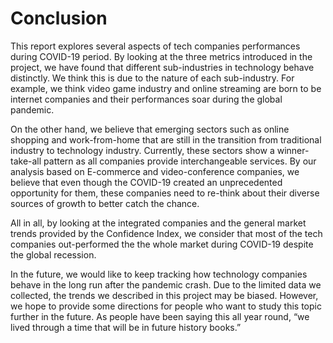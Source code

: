 # Conclusion

This report explores several aspects of tech companies performances during COVID-19 period. By looking at the three metrics introduced in the project, we have found that different sub-industries in technology behave distinctly. We think this is due to the nature of each sub-industry. For example, we think video game industry and online streaming are born to be internet companies and their performances soar during the global pandemic.

\n On the other hand, we believe that emerging sectors such as online shopping and work-from-home that are still in the transition from traditional industry to technology industry. Currently, these sectors show a winner-take-all pattern as all companies provide interchangeable services. By our analysis based on E-commerce and video-conference companies, we believe that even though the COVID-19 created an unprecedented opportunity for them, these companies need to re-think about their diverse sources of growth to better catch the chance.  

\n All in all, by looking at the integrated companies and the general market trends provided by the Confidence Index, we consider that most of the tech companies out-performed the the whole market during COVID-19 despite the global recession. 

\n In the future, we would like to keep tracking how technology companies behave in the long run after the pandemic crash. Due to the limited data we collected, the trends we described in this project may be biased. However, we hope to provide some directions for people who want to study this topic further in the future. As people have been saying this all year round, "we lived through a time that will be in future history books."